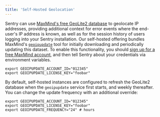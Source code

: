```yaml
---
title: 'Self-Hosted Geolocation'
---
```


Sentry can use [MaxMind's free GeoLite2 database](https://dev.maxmind.com/geoip/geoip2/geolite2/) to geolocate IP addresses, providing additional context for error events where the end-user's IP address is known, as well as for the session history of users logging into your Sentry installation. Our self-hosted offering bundles MaxMind's [`geoipupdate`](https://hub.docker.com/r/maxmindinc/geoipupdate) tool for initially downloading and periodically updating this dataset. To enable this functionality, you should [sign up for a free MaxMind account](https://www.maxmind.com/en/geolite2/signup), and then tell Sentry about your credentials via environment variables.

```shell
export GEOIPUPDATE_ACCOUNT_ID="012345"
export GEOIPUPDATE_LICENSE_KEY="foobar"
```

By default, self-hosted instances are configured to refresh the GeoLite2 database when the `geoipupdate` service first starts, and weekly thereafter. You can change the update frequency with an additional override:

```shell
export GEOIPUPDATE_ACCOUNT_ID="012345"
export GEOIPUPDATE_LICENSE_KEY="foobar"
export GEOIPUPDATE_FREQUENCY="24" # hours
```
